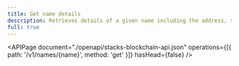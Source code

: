 ```yaml
---
title: Get name details
description: Retrieves details of a given name including the address, status and last transaction ID.
full: true
---
```


<APIPage
  document="./openapi/stacks-blockchain-api.json"
  operations={[{ path: '/v1/names/{name}', method: 'get' }]}
  hasHead={false}
/>
